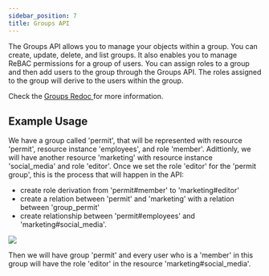 ```yaml
---
sidebar_position: 7
title: Groups API
---
```



The Groups API allows you to manage your objects within a group. You can create, update, delete, and list groups.
It also enables you to manage ReBAC permissions for a group of users.
You can assign roles to a group and then add users to the group through the Groups API.
The roles assigned to the group will derive to the users within the group.

Check the [Groups Redoc ](/) for more information.


## Example Usage

We have a group called 'permit', that will be represented with resource 'permit', resource instance 'employees', and role 'member'.
Adittionly, we will have another resource 'marketing' with resource instance 'social_media' and role 'editor'.
Once we set the role 'editor' for the 'permit group', this is the process that will happen in the API:
- create role derivation from 'permit#member' to 'marketing#editor'
- create a relation between 'permit' and 'marketing' with a relation between 'group_permit'
- create relationship between 'permit#employees' and 'marketing#social_media'.

![](group.png)

Then we will have group 'permit' and every user who is a 'member' in this group will have the role 'editor' in the resource 'marketing#social_media'.